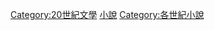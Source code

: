 {{NovelsInCentury|20|19|20|19|21}}

[[Category:20世紀文學|Category:20世紀文學]]
[[Category:20世紀書籍|小說]]
[[Category:各世紀小說|Category:各世紀小說]]